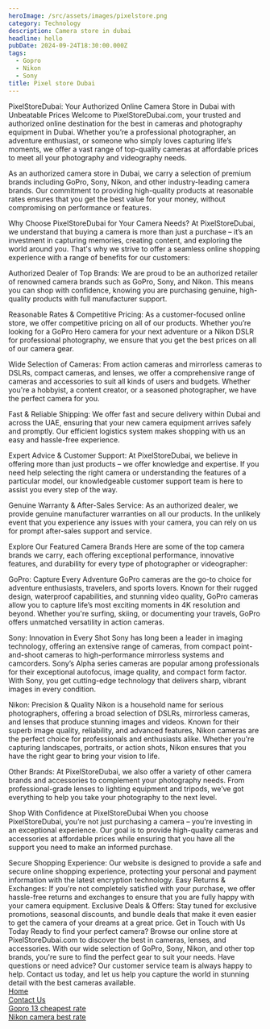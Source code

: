 ```yaml
---
heroImage: /src/assets/images/pixelstore.png
category: Technology
description: Camera store in dubai
headline: hello
pubDate: 2024-09-24T18:30:00.000Z
tags:
  - Gopro
  - Nikon
  - Sony
title: Pixel store Dubai
---
```


PixelStoreDubai: Your Authorized Online Camera Store in Dubai with Unbeatable Prices
Welcome to PixelStoreDubai.com, your trusted and authorized online destination for the best in cameras and photography equipment in Dubai. Whether you’re a professional photographer, an adventure enthusiast, or someone who simply loves capturing life’s moments, we offer a vast range of top-quality cameras at affordable prices to meet all your photography and videography needs.

As an authorized camera store in Dubai, we carry a selection of premium brands including GoPro, Sony, Nikon, and other industry-leading camera brands. Our commitment to providing high-quality products at reasonable rates ensures that you get the best value for your money, without compromising on performance or features.

Why Choose PixelStoreDubai for Your Camera Needs?
At PixelStoreDubai, we understand that buying a camera is more than just a purchase – it’s an investment in capturing memories, creating content, and exploring the world around you. That's why we strive to offer a seamless online shopping experience with a range of benefits for our customers:

Authorized Dealer of Top Brands: We are proud to be an authorized retailer of renowned camera brands such as GoPro, Sony, and Nikon. This means you can shop with confidence, knowing you are purchasing genuine, high-quality products with full manufacturer support.

Reasonable Rates & Competitive Pricing: As a customer-focused online store, we offer competitive pricing on all of our products. Whether you’re looking for a GoPro Hero camera for your next adventure or a Nikon DSLR for professional photography, we ensure that you get the best prices on all of our camera gear.

Wide Selection of Cameras: From action cameras and mirrorless cameras to DSLRs, compact cameras, and lenses, we offer a comprehensive range of cameras and accessories to suit all kinds of users and budgets. Whether you're a hobbyist, a content creator, or a seasoned photographer, we have the perfect camera for you.

Fast & Reliable Shipping: We offer fast and secure delivery within Dubai and across the UAE, ensuring that your new camera equipment arrives safely and promptly. Our efficient logistics system makes shopping with us an easy and hassle-free experience.

Expert Advice & Customer Support: At PixelStoreDubai, we believe in offering more than just products – we offer knowledge and expertise. If you need help selecting the right camera or understanding the features of a particular model, our knowledgeable customer support team is here to assist you every step of the way.

Genuine Warranty & After-Sales Service: As an authorized dealer, we provide genuine manufacturer warranties on all our products. In the unlikely event that you experience any issues with your camera, you can rely on us for prompt after-sales support and service.

Explore Our Featured Camera Brands
Here are some of the top camera brands we carry, each offering exceptional performance, innovative features, and durability for every type of photographer or videographer:

GoPro: Capture Every Adventure GoPro cameras are the go-to choice for adventure enthusiasts, travelers, and sports lovers. Known for their rugged design, waterproof capabilities, and stunning video quality, GoPro cameras allow you to capture life’s most exciting moments in 4K resolution and beyond. Whether you're surfing, skiing, or documenting your travels, GoPro offers unmatched versatility in action cameras.

Sony: Innovation in Every Shot Sony has long been a leader in imaging technology, offering an extensive range of cameras, from compact point-and-shoot cameras to high-performance mirrorless systems and camcorders. Sony’s Alpha series cameras are popular among professionals for their exceptional autofocus, image quality, and compact form factor. With Sony, you get cutting-edge technology that delivers sharp, vibrant images in every condition.

Nikon: Precision & Quality Nikon is a household name for serious photographers, offering a broad selection of DSLRs, mirrorless cameras, and lenses that produce stunning images and videos. Known for their superb image quality, reliability, and advanced features, Nikon cameras are the perfect choice for professionals and enthusiasts alike. Whether you're capturing landscapes, portraits, or action shots, Nikon ensures that you have the right gear to bring your vision to life.

Other Brands: At PixelStoreDubai, we also offer a variety of other camera brands and accessories to complement your photography needs. From professional-grade lenses to lighting equipment and tripods, we’ve got everything to help you take your photography to the next level.

Shop With Confidence at PixelStoreDubai
When you choose PixelStoreDubai, you’re not just purchasing a camera – you’re investing in an exceptional experience. Our goal is to provide high-quality cameras and accessories at affordable prices while ensuring that you have all the support you need to make an informed purchase.

Secure Shopping Experience: Our website is designed to provide a safe and secure online shopping experience, protecting your personal and payment information with the latest encryption technology.
Easy Returns & Exchanges: If you're not completely satisfied with your purchase, we offer hassle-free returns and exchanges to ensure that you are fully happy with your camera equipment.
Exclusive Deals & Offers: Stay tuned for exclusive promotions, seasonal discounts, and bundle deals that make it even easier to get the camera of your dreams at a great price.
Get in Touch with Us Today
Ready to find your perfect camera? Browse our online store at PixelStoreDubai.com to discover the best in cameras, lenses, and accessories. With our wide selection of GoPro, Sony, Nikon, and other top brands, you're sure to find the perfect gear to suit your needs.
Have questions or need advice? Our customer service team is always happy to help. Contact us today, and let us help you capture the world in stunning detail with the best cameras available.<br /> <a href="https://pixelstoredubai.com/" target="_blank" rel="dofollow">Home</a><br /> <a href="https://pixelstoredubai.com/product-category/cameras/" target="_blank" rel="dofollow">Contact Us</a><br /> <a href="https://pixelstoredubai.com/about-us/" target="_blank" rel="dofollow">Gopro 13 cheapest rate</a><br /> <a href="https://pixelstoredubai.com/gopro-camera-in-dubai-camera-accessories-in-dubaicontact-us/" target="_blank" rel="dofollow">Nikon camera best rate</a><br />
